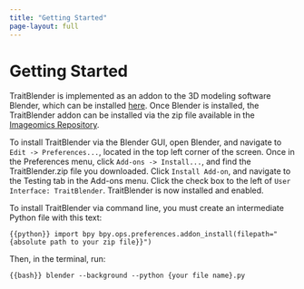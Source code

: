 ```yaml
---
title: "Getting Started"
page-layout: full
---
```



# Getting Started 

TraitBlender is implemented as an addon to the 3D modeling software Blender, 
which can be installed [here](https://www.blender.org/download/). Once Blender 
is installed, the TraitBlender addon can be installed via the zip file available 
in the [Imageomics Repository](https://github.com/Imageomics/TraitBlender). 

To install TraitBlender via the Blender GUI, open Blender, and navigate to 
`Edit -> Preferences...`, located in the top left corner of the screen. Once 
in the Preferences menu, click `Add-ons -> Install...`, and find the TraitBlender.zip 
file you downloaded. Click `Install Add-on`, and navigate to the Testing tab in the 
Add-ons menu. Click the check box to the left of `User Interface: TraitBlender`. 
TraitBlender is now installed and enabled.

To install TraitBlender via command line, you must create an intermediate Python file with this text:

```{{python}}
import bpy
bpy.ops.preferences.addon_install(filepath="{absolute path to your zip file}}")
```

Then, in the terminal, run:

```{{bash}}
blender --background --python {your file name}.py
```
